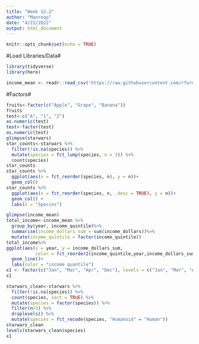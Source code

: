 ```yaml
---
title: "Week 12.2"
author: "Manroop"
date: "4/21/2022"
output: html_document
---
```



```r
knitr::opts_chunk$set(echo = TRUE)
```

#Load Libraries/Data#
```r
library(tidyverse)
library(here)

income_mean <- readr::read_csv('https://raw.githubusercontent.com/rfordatascience/tidytuesday/master/data/2021/2021-02-09/income_mean.csv')
```

#Factors#
```r
fruits<-factor(c("Apple", "Grape", "Banana"))
fruits
test<-c("A", "1", "2")
as.numeric(test)
test<-factor(test) 
as.numeric(test)
glimpse(starwars)
star_counts<-starwars %>%
  filter(!is.na(species)) %>% 
  mutate(species = fct_lump(species, n = 3)) %>%
  count(species)
star_counts
star_counts %>%
  ggplot(aes(x = fct_reorder(species, n), y = n))+ 
  geom_col()
star_counts %>%
  ggplot(aes(x = fct_reorder(species, n, .desc = TRUE), y = n))+ 
  geom_col() +
  labs(x = "Species")

glimpse(income_mean)
total_income<-income_mean %>%
  group_by(year, income_quintile)%>%
  summarise(income_dollars_sum = sum(income_dollars))%>%
  mutate(income_quintile = factor(income_quintile)) 
total_income%>%
ggplot(aes(x = year, y = income_dollars_sum, 
           color = fct_reorder2(income_quintile,year,income_dollars_sum)+
  geom_line()+
  labs(color = "income quantile")
x1 <- factor(c("Jan", "Mar", "Apr", "Dec"), levels = c("Jan", "Mar", "Apr", "Dec"))
x1

starwars_clean<-starwars %>% 
  filter(!is.na(species)) %>% 
  count(species, sort = TRUE) %>%
  mutate(species = factor(species)) %>% 
  filter(n>3) %>% 
  droplevels() %>% 
  mutate(species = fct_recode(species, "Humanoid" = "Human"))
starwars_clean
levels(starwars_clean$species)
x1
```
